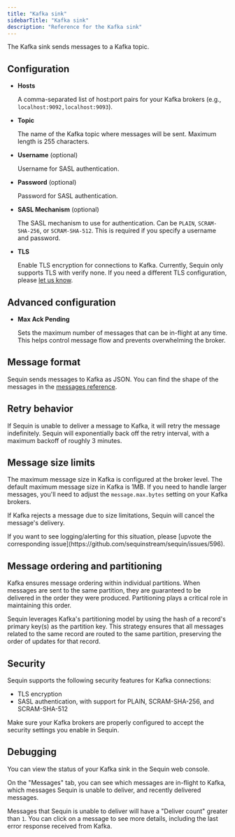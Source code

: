```yaml
---
title: "Kafka sink"
sidebarTitle: "Kafka sink"
description: "Reference for the Kafka sink"
---
```


The Kafka sink sends messages to a Kafka topic.

## Configuration

- **Hosts**

    A comma-separated list of host:port pairs for your Kafka brokers (e.g., `localhost:9092,localhost:9093`).

- **Topic**

    The name of the Kafka topic where messages will be sent. Maximum length is 255 characters.

- **Username** (optional)

    Username for SASL authentication.

- **Password** (optional)

    Password for SASL authentication.

- **SASL Mechanism** (optional)

    The SASL mechanism to use for authentication. Can be `PLAIN`, `SCRAM-SHA-256`, or `SCRAM-SHA-512`. This is required if you specify a username and password.

- **TLS**

    Enable TLS encryption for connections to Kafka. Currently, Sequin only supports TLS with verify none. If you need a different TLS configuration, please [let us know](https://github.com/sequinstream/sequin/issues/592).

## Advanced configuration

- **Max Ack Pending**

    Sets the maximum number of messages that can be in-flight at any time. This helps control message flow and prevents overwhelming the broker.

## Message format

Sequin sends messages to Kafka as JSON. You can find the shape of the messages in the [messages reference](/reference/messages).

## Retry behavior

If Sequin is unable to deliver a message to Kafka, it will retry the message indefinitely. Sequin will exponentially back off the retry interval, with a maximum backoff of roughly 3 minutes.

## Message size limits

The maximum message size in Kafka is configured at the broker level. The default maximum message size in Kafka is 1MB. If you need to handle larger messages, you'll need to adjust the `message.max.bytes` setting on your Kafka brokers.

If Kafka rejects a message due to size limitations, Sequin will cancel the message's delivery.

<Info>
  If you want to see logging/alerting for this situation, please [upvote the corresponding issue](https://github.com/sequinstream/sequin/issues/596).
</Info>

## Message ordering and partitioning

Kafka ensures message ordering within individual partitions. When messages are sent to the same partition, they are guaranteed to be delivered in the order they were produced. Partitioning plays a critical role in maintaining this order.

Sequin leverages Kafka's partitioning model by using the hash of a record's primary key(s) as the partition key. This strategy ensures that all messages related to the same record are routed to the same partition, preserving the order of updates for that record.

## Security

Sequin supports the following security features for Kafka connections:

- TLS encryption
- SASL authentication, with support for PLAIN, SCRAM-SHA-256, and SCRAM-SHA-512

Make sure your Kafka brokers are properly configured to accept the security settings you enable in Sequin.

## Debugging

You can view the status of your Kafka sink in the Sequin web console.

On the "Messages" tab, you can see which messages are in-flight to Kafka, which messages Sequin is unable to deliver, and recently delivered messages.

Messages that Sequin is unable to deliver will have a "Deliver count" greater than `1`. You can click on a message to see more details, including the last error response received from Kafka.
